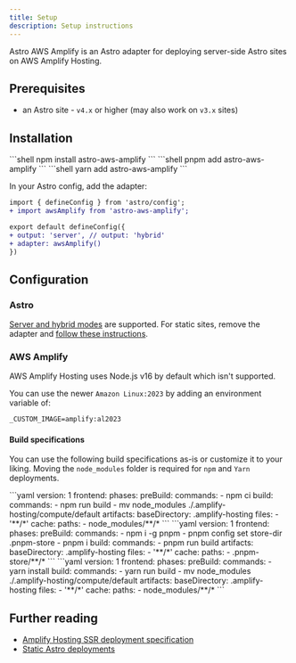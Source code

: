 ```yaml
---
title: Setup
description: Setup instructions
---
```


Astro AWS Amplify is an Astro adapter for deploying server-side Astro sites on AWS Amplify Hosting.

## Prerequisites

- an Astro site - `v4.x` or higher (may also work on `v3.x` sites)

## Installation

<Tabs>
  <TabItem label="npm">
    ```shell
    npm install astro-aws-amplify
    ```
  </TabItem>
  <TabItem label="pnpm">
    ```shell
    pnpm add astro-aws-amplify
    ```
  </TabItem>
  <TabItem label="Yarn">
    ```shell
    yarn add astro-aws-amplify
    ```
  </TabItem>
</Tabs>

In your Astro config, add the adapter:

```diff lang="js" title="astro.config.mjs"
import { defineConfig } from 'astro/config';
+ import awsAmplify from 'astro-aws-amplify';

export default defineConfig({
+ output: 'server', // output: 'hybrid'
+ adapter: awsAmplify()
})
```

## Configuration

### Astro

[Server and hybrid modes](https://docs.astro.build/en/guides/server-side-rendering/#enable-on-demand-server-rendering) are supported. For static sites, remove the adapter and [follow these instructions](https://docs.astro.build/en/guides/deploy/aws/#aws-amplify).

### AWS Amplify

AWS Amplify Hosting uses Node.js v16 by default which isn't supported.

You can use the newer `Amazon Linux:2023` by adding an environment variable of:

```markdown title="Amplify Environment Variables"
_CUSTOM_IMAGE=amplify:al2023
```

#### Build specifications

You can use the following build specifications as-is or customize it to your liking. Moving the `node_modules` folder is required for `npm` and `Yarn` deployments.

<Tabs>
  <TabItem label="npm">
    ```yaml
    version: 1
    frontend:
      phases:
        preBuild:
          commands:
            - npm ci
        build:
          commands:
            - npm run build
            - mv node_modules ./.amplify-hosting/compute/default
      artifacts:
        baseDirectory: .amplify-hosting
        files:
          - '**/*'
      cache:
        paths:
          - node_modules/**/*
    ```
  </TabItem>
  <TabItem label="pnpm">
    ```yaml
    version: 1
    frontend:
      phases:
        preBuild:
          commands:
            - npm i -g pnpm
            - pnpm config set store-dir .pnpm-store
            - pnpm i
        build:
          commands:
            - pnpm run build
      artifacts:
        baseDirectory: .amplify-hosting
        files:
          - '**/*'
      cache:
        paths:
          - .pnpm-store/**/*
    ```
  </TabItem>
  <TabItem label="Yarn">
    ```yaml
    version: 1
    frontend:
      phases:
        preBuild:
          commands:
            - yarn install
        build:
          commands:
            - yarn run build
            - mv node_modules ./.amplify-hosting/compute/default
      artifacts:
        baseDirectory: .amplify-hosting
        files:
          - '**/*'
      cache:
        paths:
          - node_modules/**/*
    ```
  </TabItem>
</Tabs>

## Further reading

- [Amplify Hosting SSR deployment specification](https://docs.aws.amazon.com/amplify/latest/userguide/ssr-deployment-specification.html)
- [Static Astro deployments](https://docs.astro.build/en/guides/deploy/aws/)